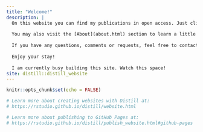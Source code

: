 ```yaml
---
title: "Welcome!"
description: |
  On this website you can find my publications in open access. Just click on [Publications](publications.html) in the navigation bar for an overview or use the search function if you are looking for something specific. There is an individual post for each publication. At the bottom of each post you will find a section called 'Links', which lists a number of actions you can take. For example, you might want to read an article online, take a look at the code I used for the analyses, or simply download the PDF. 
  
  You may also visit the [About](about.html) section to learn a little more about me. There you can also download my curriculum vitae. 
  
  If you have any questions, comments or requests, feel free to contact me. 
  
  Enjoy your stay!
  
  I am currently busy building this site. Watch this space!
site: distill::distill_website
---
```


```r
knitr::opts_chunk$set(echo = FALSE)

# Learn more about creating websites with Distill at:
# https://rstudio.github.io/distill/website.html

# Learn more about publishing to GitHub Pages at:
# https://rstudio.github.io/distill/publish_website.html#github-pages
```


